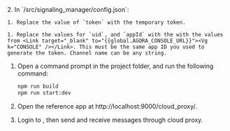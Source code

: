 <PlatformWrapper platform="web">
2. In `<samples-root>/src/signaling_manager/config.json`:

    1. Replace the value of `token` with the temporary token.

    1. Replace the values for `uid`, and `appId` with the with the values from <Link target="_blank" to="{{global.AGORA_CONSOLE_URL}}"><Vg k="CONSOLE" /></Link>. This must be the same app ID you used to generate the token. Channel name can be any string.

1. Open a command prompt in the project folder, and run the following command:

    ``` bash
    npm run build
    npm run start:dev
    ```

1. Open the reference app at http://localhost:9000/cloud_proxy/.

1. Login to <Vg k="MESS" />, then send and receive messages through cloud proxy.
  
</PlatformWrapper>